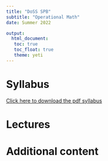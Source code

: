 ```yaml
---
title: "DoSS SPB"
subtitle: "Operational Math"
date: Summer 2022

output: 
  html_document:
   toc: true
   toc_float: true
   theme: yeti
---
```


# Syllabus

[Click here to download the pdf syllabus](math/syllabus_operational_math.pdf)

# Lectures

# Additional content
